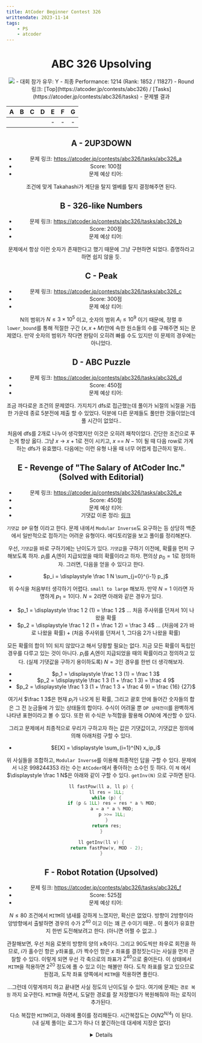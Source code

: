 ```yaml
---
title: AtCoder Beginner Contest 326
writtendate: 2023-11-14
tags:
    - PS
    - atcoder
---
```


<Header />

# ABC 326 Upsolving

<Image src="2023-10-29-21-50-05.png" />
- 대회 참가 유무: Y
- 최종 Performance: <span style={{color:'#00C0C0'}}>1214</span> (Rank: 1852 / 11827)
- Round 링크: [Top](https://atcoder.jp/contests/abc326) / [Tasks](https://atcoder.jp/contests/abc326/tasks)
- 문제별 결과

| A | B | C | D | E | F | G |
| :-: | :-: | :-: | :-: | :-: | :-: | :-: |
| <AC state="AC" /> | <AC state="AC" /> | <AC state="AC" /> | <AC state="AC" /> | - | - | - |

## A - 2UP3DOWN

- 문제 링크: https://atcoder.jp/contests/abc326/tasks/abc326_a
- Score: 100점
- 문제 예상 티어: <SolvedTier tierName={TierName.Bronze} grade={5} width={15} />

조건에 맞게 Takahashi가 계단을 탈지 엘베를 탈지 결정해주면 된다.


## B - 326-like Numbers

- 문제 링크: https://atcoder.jp/contests/abc326/tasks/abc326_b
- Score: 200점
- 문제 예상 티어: <SolvedTier tierName={TierName.Silver} grade={5} width={15} />

문제에서 항상 이런 숫자가 존재한다고 했기 때문에 그냥 구현하면 되었다. 증명하라고 하면 쉽지 않을 듯.


## C - Peak

- 문제 링크: https://atcoder.jp/contests/abc326/tasks/abc326_c
- Score: 300점
- 문제 예상 티어: <SolvedTier tierName={TierName.Gold} grade={5} width={15} />

N의 범위가 $N \le 3 \times 10^5$ 이고, 숫자의 범위 $A_i \le 10^9$ 이기 때문에, 정렬 후 `lower_bound`를 통해 적절한 구간 $(x, x + M)$안에 속한 원소들의 수를 구해주면 되는 문제였다. 만약 숫자의 범위가 작다면 완탐이 오히려 빠를 수도 있지만 이 문제의 경우에는 아니었다.


## D - ABC Puzzle

- 문제 링크: https://atcoder.jp/contests/abc326/tasks/abc326_d
- Score: 450점
- 문제 예상 티어: <SolvedTier tierName={TierName.Gold} grade={3} width={15} />

조금 까다로운 조건의 문제였다. 가지치기 dfs로 접근했는데 풀이가 뇌절의 뇌절을 거듭한 가운데 종료 5분전에 제출 할 수 있었다. 덕분에 다른 문제들도 풀만한 것들이었는데 풀 시간이 없었다..

처음에 dfs를 2개로 나누어 생각했지만 이것은 오히려 패착이었다. 간단한 조건으로 푸는게 항상 옳다. 그냥 $x$ -\> $x + 1$로 전이 시키고, $x$ == $N - 1$이 될 때 다음 row로 가게 하는 dfs가 유효했다. 다음에는 이런 유형 나올 때 너무 어렵게 접근하지 말자..


## E - Revenge of "The Salary of AtCoder Inc." (Solved with Editorial)

- 문제 링크: https://atcoder.jp/contests/abc326/tasks/abc326_e
- Score: 450점
- 문제 예상 티어: <SolvedTier tierName={TierName.Platinum} grade={5} width={15} />
- 기댓값 이론 정리: <a href="/blog/Study/Math/EV">링크</a>

`기댓값 DP` 유형 이라고 한다. 문제 내에서 `Modular Inverse`도 요구하는 등 상당히 백준에서 일반적으로 접하기는 어려운 유형이다. 에디토리얼을 보고 풀이를 정리해본다.

우선, `기댓값`을 바로 구하기에는 난이도가 있다. `기댓값`을 구하기 이전에, 확률을 먼저 구해보도록 하자. $p_i$를 $A_i$엔이 지급되었을 때의 확률이라고 하자. 편의상 $p_0 = 1$로 정의하자. 그러면, 다음을 얻을 수 있다고 한다.

- $p_i = \displaystyle \frac 1 N \sum_{j=0}^{i-1} p_j$

위 수식을 처음부터 생각하기 어렵다. `small to large` 해보자. 만약 $N = 1$ 이라면 자명하게 $p_1 = 1$이다. $N = 2$라면 아래와 같은 경우가 있다.

- $p_1 = \displaystyle \frac 1 2 (1) = \frac 1 2$ ... 처음 주사위를 던져서 1이 나왔을 확률
- $p_2 = \displaystyle \frac 1 2 (1 + \frac 1 2) = \frac 3 4$ ... (처음에 2가 바로 나왔을 확률) + (처음 주사위를 던져서 1, 그다음 2가 나왔을 확률)

모든 확률의 합이 $1$이 되지 않았다고 해서 당황할 필요는 없다. 지금 모든 확률이 독립인 경우를 다루고 있는 것이 아니다. $p_i$를 $A_i$엔이 지급되었을 때의 확률이라고 정의하고 있다. (실제 기댓값을 구하기 용이하도록) $N = 3$인 경우를 한번 더 생각해보자. 


- $p_1 = \displaystyle \frac 1 3 (1) = \frac 1 3$
- $p_2 = \displaystyle \frac 1 3 (1 + \frac 1 3) = \frac 4 9$
- $p_2 = \displaystyle \frac 1 3 (1 + \frac 1 3 + \frac 4 9) = \frac {16} {27}$

여기서 $\frac 1 3$은 현재 $p_i$가 나오게 된 확률, 그리고 괄호 안에 들어간 숫자들의 합은 그 전 눈금들에 가 있는 상태들의 합이다. 수식이 어려울 뿐 `DP 상태전이`를 완벽하게 나타낸 표현이라고 볼 수 있다. 또한 위 수식은 누적합을 활용해 $O(N)$에 계산할 수 있다.

그리고 문제에서 최종적으로 우리가 구하고자 하는 값은 기댓값이고, 기댓값은 정의에 의해 아래처럼 구할 수 있다.

- $E[X] = \displaystyle \sum_{i=1}^{N} x_ip_i$

위 사실들을 조합하고, `Modular Inverse`를 이용해 최종적인 답을 구할 수 있다. 문제에서 나온 $998244353$ 라는 수는 `AtCoder`에서 좋아하는 소수인 듯 하다. 이 `체` 에서 $\displaystyle \frac 1 N$은 아래와 같이 구할 수 있다. `getInv(N)` 으로 구하면 된다.

```cpp
ll fastPow(ll a, ll p) {
    ll res = 1LL;
    while (p) {
        if (p & 1LL) res = res * a % MOD;
        a = a * a % MOD;
        p >>= 1LL;
    }
    return res;
}

ll getInv(ll v) {
    return fastPow(v, MOD - 2);
}
```


## F - Robot Rotation (Upsolved)

- 문제 링크: https://atcoder.jp/contests/abc326/tasks/abc326_f
- Score: 525점
- 문제 예상 티어: <SolvedTier tierName={TierName.Platinum} grade={5} width={15} />

$N \le 80$ 조건에서 `MITM`의 냄새를 강하게 느꼈지만, 확신은 없었다. 방향이 2방향이라 양방향에서 출발하면 경우의 수가 $2^{40}$ 이고 이는 꽤 큰 수이기 때문.. 이 풀이가 유효한지 한번 도전해보려고 한다. (아니면 어쩔 수 없고..)

관찰해보면, 우선 처음 로봇의 방향의 양의 x축이다. 그리고 90도씩만 좌우로 회전을 하므로, $i$가 홀수인 항은 $y$좌표를, $i$가 짝수인 항은 $x$ 좌표를 결정짓는다는 사실을 먼저 관찰할 수 있다. 이렇게 되면 우선 각 축으로의 좌표가 $2^{40}$으로 줄어든다. 이 상태에서 `MITM`을 적용하면 $2^{20}$ 정도에 풀 수 있고 이는 해볼만 하다. 도착 좌표를 알고 있으므로 원점과, 도착 좌표 양쪽에서 `MITM`을 적용하면 풀린다.

...그런데 이렇게까지 하고 끝내면 사실 <SolvedTier tierName={TierName.Gold} grade={1} width={15} /> 정도의 난이도일 수 있다. 여기에 문제는 `경로 복원` 까지 요구한다. `MITM`을 하면서, 도달한 경로를 잘 저장했다가 복원해줘야 하는 로직이 추가된다.

다소 복잡한 `MITM`이고, 아래에 풀이를 정리해둔다. 시간복잡도는 $O(N 2^{N/4})$ 이 된다. (내 실제 풀이는 로그가 하나 더 붙긴하는데 대세에 지장은 없다)

<Details>
```cpp
ll N, X, Y;
void solve() {
    scanf("%lld %lld %lld", &N, &X, &Y);
    vector<ll> dx, dy;
    for(int i = 0; i < N; ++i) {
        ll tmp; scanf("%lld", &tmp);
        if (i % 2 == 0) {
            dy.push_back(tmp);
        } else {
            dx.push_back(tmp);
        }
    }
    int dxsz1 = dx.size() / 2;
    int dysz1 = dy.size() / 2;
    int dxsz2 = dx.size() - dxsz1;
    int dysz2 = dy.size() - dysz1;

    // 1. 원점에서 출발하기
    map<ll, int> px, py;
    int end = 1 << dxsz1;
    for(int cur = 0; cur < end; ++cur) { // 선택된 좌표들
        ll cx = 0;
        for(int i = 0, p = 1; i < dxsz1; ++i, p <<= 1) {
            if (cur & p) {
                cx += dx[i];
            } else {
                cx -= dx[i];
            }
        }
        px.insert({cx, cur});
    }
    end = 1 << dysz1;
    for(int cur = 0; cur < end; ++cur) { // 선택된 좌표들
        ll cy = 0;
        for(int i = 0, p = 1; i < dysz1; ++i, p <<= 1) {
            if (cur & p) {
                cy += dy[i];
            } else {
                cy -= dy[i];
            }
        }
        py.insert({cy, cur});
    }

    // 2. 뒤에서 출발하기
    end = 1 << dxsz2;
    bool xflag = false;
    int x1, x2;
    for(int cur = 0; cur < end; ++cur) { // 선택된 좌표들
        ll cx = X;
        for(int i = 0, p = 1; i < dxsz2; ++i, p <<= 1) {
            if (cur & p) {
                cx -= dx[dxsz1 + i];
            } else {
                cx += dx[dxsz1 + i];
            }
        }
        if (px.find(cx) != px.end()) {
            xflag = true;
            x1 = px[cx];
            x2 = cur;
            break;
        }
    }

    end = 1 << dysz2;
    bool yflag = false;
    int y1, y2;
    for(int cur = 0; cur < end; ++cur) { // 선택된 좌표들
        ll cy = Y;
        for(int i = 0, p = 1; i < dysz2; ++i, p <<= 1) {
            if (cur & p) {
                cy -= dy[dysz1 + i];
            } else {
                cy += dy[dysz1 + i];
            }
        }
        if (py.find(cy) != py.end()) {
            yflag = true;
            y1 = py[cy];
            y2 = cur;
            break;
        }
    }
    if (xflag && yflag) {
        printf("Yes\n");
        // x1: 2진수, dxsz1
        // x2: 2진수, dxsz2, 거꾸로
        vector<int> x, y;
        for(int i = 0, p = 1; i < dxsz1; ++i, p <<= 1) {
            if (p & x1) x.push_back(1);
            else x.push_back(-1);
        }
        for(int i = 0, p = 1; i < dysz1; ++i, p <<= 1) {
            if (p & y1) y.push_back(1);
            else y.push_back(-1);
        }
        for(int i = 0, p = 1; i < dxsz2; ++i, p <<= 1) {
            if (p & x2) x.push_back(1);
            else x.push_back(-1);
        }
        for(int i = 0, p = 1; i < dysz2; ++i, p <<= 1) {
            if (p & y2) y.push_back(1);
            else y.push_back(-1);
        }

        _D("X: ");
        for(auto& item: x) _D("%d ", item);
        _D("\n");
        _D("Y: ");
        for(auto& item: y) _D("%d ", item);
        _D("\n");

        int last = 1;
        string ans = "";
        bool isY = true;
        int cy = 0, cx = 0;
        for(int i = 0; i < N; ++i) {
            if (isY) {
                // y
                if (last > 0 && y[cy] > 0) { ans += "L"; last = 1; }
                else if (last > 0 && y[cy] < 0) { ans += "R"; last = -1; }
                else if (last < 0 && y[cy] > 0) { ans += "R"; last = 1; }
                else if (last < 0 && y[cy] < 0) { ans += "L"; last = -1; }
                ++cy;
                isY = false;
            } else {
                // x
                if (last > 0 && x[cx] > 0) { ans += "R"; last = 1; }
                else if (last > 0 && x[cx] < 0) { ans += "L"; last = -1; }
                else if (last < 0 && x[cx] > 0) { ans += "L"; last = 1; }
                else if (last < 0 && x[cx] < 0) { ans += "R"; last = -1; }
                ++cx;
                isY = true;
            }
        }
        printf("%s\n", ans.c_str());
    } else {
        printf("No\n");
    }
}
```
</Details>

## G

Skip


<TagList />
<Comment />
